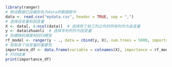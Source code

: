 ```r
library(ranger)
# 假设数据已加载到名为data的数据框中
data <- read.csv("mydata.csv", header = TRUE, sep = ",")
# 选择自变量和因变量
X <- data[, 4:ncol(data)]  # 选择除了前三列之外的所有列作为自变量
y <- data$zhuanli  # 选择专利列作为因变量
# 创建随机梯度树回归模型
rf_model <- ranger(y ~ ., data = cbind(y, X), num.trees = 5000, importance = "permutation")
# 获取各个自变量的重要性
importance_df <- data.frame(variable = colnames(X), importance = rf_model$variable.importance)
# 打印结果
print(importance_df)
```